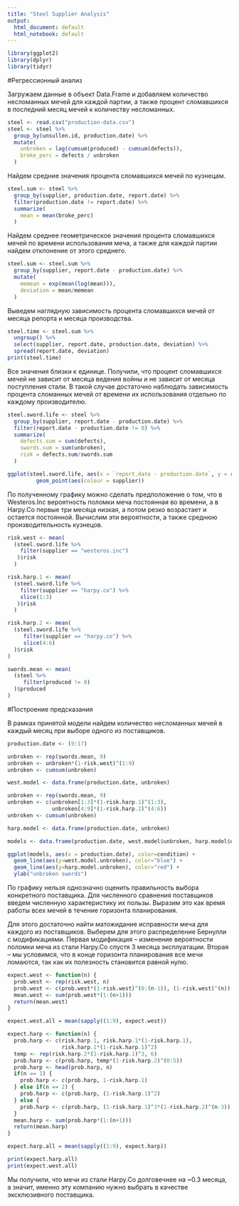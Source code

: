 ---
title: "Steel Supplier Analysis"
output:
  html_document: default
  html_notebook: default
---

```{r setup, include=FALSE}
library(ggplot2)
library(dplyr)
library(tidyr)
```

#Регрессионный анализ

Загружаем данные в объект Data.Frame и добавляем количество несломанных мечей для каждой партии, а также процент сломавшихся в последний месяц мечей к количеству несломанных. 

```{r read}
steel <- read.csv("production-data.csv")
steel <- steel %>% 
  group_by(unsullen.id, production.date) %>%
  mutate(
    unbroken = lag(cumsum(produced) - cumsum(defects)),
    broke_perc = defects / unbroken
  )
```

Найдем средние значения процента сломавшихся мечей по кузнецам.

```{r unsullen}
steel.sum <- steel %>% 
  group_by(supplier, production.date, report.date) %>%
  filter(production.date != report.date) %>%
  summarize(
    mean = mean(broke_perc)
  )
```

Найдем среднее геометрическое значения процента сломавшихся мечей по времени использования меча, а также для каждой партии найдем отклонение от этого среднего.

```{r meanpercent}
steel.sum <- steel.sum %>% 
  group_by(supplier, report.date - production.date) %>%
  mutate(
    memean = exp(mean(log(mean))),
    deviation = mean/memean
  )
```

Выведем наглядную зависимость процента сломавшихся мечей от месяца репорта и месяца производства.

```{r visualmatrix}
steel.time <- steel.sum %>%
  ungroup() %>%
  select(supplier, report.date, production.date, deviation) %>%
  spread(report.date, deviation)
print(steel.time)
```

Все значения близки к единице. Получили, что процент сломавшихся мечей не зависит от месяца ведения войны и не зависит от месяца поступления стали. В такой случае достаточно наблюдать зависимость процента сломанных мечей от времени их использования отдельно по каждому производителю.

```{r}
steel.sword.life <- steel %>%
  group_by(supplier, report.date - production.date) %>%
  filter(report.date - production.date != 0) %>%
  summarize(
    defects.sum = sum(defects),
    swords.sum = sum(unbroken),
    risk = defects.sum/swords.sum
  )

ggplot(steel.sword.life, aes(x = `report.date - production.date`, y = risk)) +
         geom_point(aes(colour = supplier))
```

По полученному графику можно сделать предположение о том, что в Westeros.Inc вероятность поломки меча постоянная во времени, а в Harpy.Co первые три месяца низкая, а потом резко возрастает и остается постоянной. Вычислим эти вероятности, а также среднюю производительность кузнецов.

```{r probabilities}
risk.west <- mean(
  (steel.sword.life %>%
    filter(supplier == "westeros.inc")
   )$risk
  )

risk.harp.1 <- mean(
  (steel.sword.life %>%
    filter(supplier == "harpy.co") %>%
    slice(1:3)
   )$risk
  )

risk.harp.2 <- mean(
  (steel.sword.life %>%
     filter(supplier == "harpy.co") %>%
     slice(4:6)
  )$risk
)

swords.mean <- mean(
  (steel %>%
     filter(produced != 0)
  )$produced
)
```

#Построение предсказания

В рамках принятой модели найдем количество несломанных мечей в каждый месяц при выборе одного из поставщиков.

```{r swordpredict}
production.date <- (9:17)

unbroken <- rep(swords.mean, 9)
unbroken <- unbroken*(1-risk.west)^(1:9)
unbroken <- cumsum(unbroken)

west.model <- data.frame(production.date, unbroken)

unbroken <- rep(swords.mean, 9)
unbroken <- c(unbroken[1:3]*(1-risk.harp.1)^(1:3),
              unbroken[4:9]*(1-risk.harp.2)^(4:6))
unbroken <- cumsum(unbroken)

harp.model <- data.frame(production.date, unbroken)

models <- data.frame(production.date, west.model$unbroken, harp.model$unbroken)

ggplot(models, aes(x = production.date), color=condition) +
  geom_line(aes(y=west.model.unbroken), color="blue") +
  geom_line(aes(y=harp.model.unbroken), color="red") +
  ylab("unbroken swords")
```

По графику нельзя однозначно оценить правильность выбора конкретного поставщика. Для численного сравнения поставщиков введем численную характеристику их пользы. Выразим это как время работы всех мечей в течение горизонта планирования.

Для этого достаточно найти матожидание исправности меча для каждого из поставщиков. Выберем для этого распределение Бернулли с модификациями. Первая модификация -- изменение вероятности поломки меча из стали Harpy.Co спустя 3 месяца эксплуатации. Вторая -- мы условимся, что в конце горизонта планирования все мечи ломаются, так как их полезность становится равной нулю.

```{r expectedswords}
expect.west <- function(n) {
  prob.west <- rep(risk.west, n)
  prob.west <- c(prob.west*(1-risk.west)^(0:(n-1)), (1-risk.west)^(n))
  mean.west <- sum(prob.west*(1:(n+1)))
  return(mean.west)
}

expect.west.all = mean(sapply((1:9), expect.west))

expect.harp <- function(n) {
  prob.harp <- c(risk.harp.1, risk.harp.1*(1-risk.harp.1),
                 risk.harp.1*(1-risk.harp.1)^2)
  temp <- rep(risk.harp.2*(1-risk.harp.1)^3, 6)
  prob.harp <- c(prob.harp, temp*(1-risk.harp.2)^(0:5))
  prob.harp <- head(prob.harp, n)
  if(n == 1) {
    prob.harp <- c(prob.harp, 1-risk.harp.1)
  } else if(n == 2) {
    prob.harp <- c(prob.harp, (1-risk.harp.1)^2)
  } else {
    prob.harp <- c(prob.harp, (1-risk.harp.1)^3*(1-risk.harp.2)^(n-3))
  }
  mean.harp <- sum(prob.harp*(1:(n+1)))
  return(mean.harp)
}

expect.harp.all = mean(sapply((1:9), expect.harp))

print(expect.harp.all)
print(expect.west.all)
```

Мы получили, что мечи из стали Harpy.Co долговечнее на ~0.3 месяца, а значит, именно эту компанию нужно выбрать в качестве эксклюзивного поставщика.


